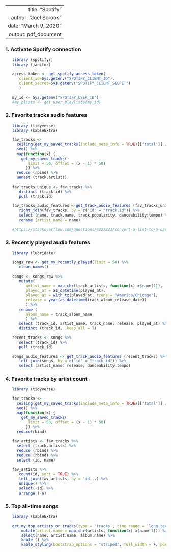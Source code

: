 ----
   title: "Spotify"
   author: "Joel Soroos"
   date: "March 9, 2020"
   output: pdf_document
---

### 1. Activate Spotify connection
```r

   library (spotifyr)
   library (janitor) 

   access_token <- get_spotify_access_token(
      client_id=Sys.getenv("SPOTIFY_CLIENT_ID"),
      client_secret=Sys.getenv("SPOTIFY_CLIENT_SECRET")
      )
   
   my_id <- Sys.getenv("SPOTIFY_USER_ID")
   #my_plists <- get_user_playlists(my_id)
```


### 2. Favorite tracks audio features
```r

   library (tidyverse)
   library (kableExtra)

   fav_tracks <-
     ceiling(get_my_saved_tracks(include_meta_info = TRUE)[['total']] / 50) %>%
     seq() %>%
     map(function(x) {
       get_my_saved_tracks(
          limit = 50, offset = (x - 1) * 50)
         }) %>% 
     reduce (rbind) %>%
     unnest (track.artists)
   
   fav_tracks_unique <- fav_tracks %>%
      distinct (track.id) %>%
      pull (track.id)
   
   fav_tracks_audio_features <-get_track_audio_features (fav_tracks_unique) %>%
      right_join(fav_tracks, by = c("id" = "track.id")) %>%
      select (name, track.name, track.popularity, danceability:tempo) %>%
      rename (artist.name = name)
   
   #https://stackoverflow.com/questions/4227223/convert-a-list-to-a-data-frame
```


### 3. Recently played audio features
```r

   library (lubridate)

   songs_raw <- get_my_recently_played(limit = 50) %>% 
      clean_names()
   
   songs <- songs_raw %>%
      mutate(
         artist_name = map_chr(track_artists, function(x) x$name[1]),
         played_at = as_datetime(played_at),
         played_at = with_tz(played_at, tzone = "America/Chicago"),
         release = year(as_datetime(track_album_release_date))
         ) %>% 
      rename (
         album_name = track_album_name
         ) %>%
      select (track_id, artist_name, track_name, release, played_at) %>%
      distinct (track_id, .keep_all = T) 

   recent_tracks <- songs %>%
      select (track_id) %>%
      pull (track_id)
   
   songs_audio_features <- get_track_audio_features (recent_tracks) %>%
      left_join(songs, by = c("id" = "track_id")) %>%
      select (artist_name: release, danceability:tempo)
```


### 4.  Favorite tracks by artist count
```r

   library (tidyverse)

   fav_tracks <-
     ceiling(get_my_saved_tracks(include_meta_info = TRUE)[['total']] / 50) %>%
     seq() %>%
     map(function(x) {
       get_my_saved_tracks(
          limit = 50, offset = (x - 1) * 50)
         }) %>% 
     reduce(rbind)
   
   fav_artists <- fav_tracks %>%
     select (track.artists) %>%
     reduce (rbind) %>%
     reduce (rbind) %>%
     select (id, name)
   
   fav_artists %>%
      count(id, sort = TRUE) %>%
      left_join(fav_artists, by = 'id',.) %>%
      unique() %>%
      select(-id) %>%
      arrange (-n)
```


### 5.  Top all-time songs
```r

   library (kableExtra)

   get_my_top_artists_or_tracks(type = 'tracks', time_range = 'long_term', limit = 50) %>% 
       mutate(artist.name = map_chr(artists, function(x) x$name[1])) %>% 
       select(name, artist.name, album.name) %>%
       kable () %>%
       kable_styling(bootstrap_options = "striped", full_width = F, position = "left")
```





